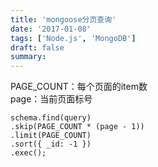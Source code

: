 ```yaml
---
title: 'mongoose分页查询'
date: '2017-01-08'
tags: ['Node.js', 'MongoDB']
draft: false
summary: 
---
```


PAGE_COUNT：每个页面的item数  
page：当前页面标号

```
schema.find(query)  
.skip(PAGE_COUNT * (page - 1))  
.limit(PAGE_COUNT)  
.sort({ _id: -1 })  
.exec();
```